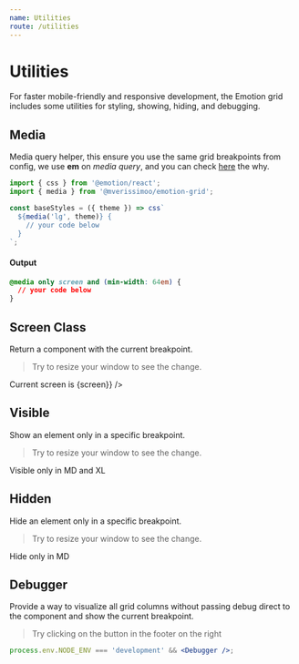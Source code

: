 ```yaml
---
name: Utilities
route: /utilities
---
```



# Utilities

For faster mobile-friendly and responsive development, the Emotion grid includes some utilities for styling, showing, hiding, and debugging.

## Media

Media query helper, this ensure you use the same grid breakpoints from config, we use **em** on _media query_, and you can check [here](https://zellwk.com/blog/media-query-units/) the why.

```jsx
import { css } from '@emotion/react';
import { media } from '@mverissimoo/emotion-grid';

const baseStyles = ({ theme }) => css`
  ${media('lg', theme)} {
    // your code below
  }
`;
```

#### Output

```css
@media only screen and (min-width: 64em) {
  // your code below
}
```

## Screen Class

Return a component with the current breakpoint.

> Try to resize your window to see the change.

<Playground>
  <ScreenClass render={(screen) => <span>Current screen is {screen}</span>} />
</Playground>

## Visible

Show an element only in a specific breakpoint.

> Try to resize your window to see the change.

<Playground>
  <Visible md xl>
    <span>Visible only in MD and XL</span>
  </Visible>
</Playground>

## Hidden

Hide an element only in a specific breakpoint.

> Try to resize your window to see the change.

<Playground>
  <Hidden md>
    <span>Hide only in MD</span>
  </Hidden>
</Playground>

## Debugger

Provide a way to visualize all grid columns without passing debug direct to the component and show the current breakpoint.

> Try clicking on the button in the footer on the right

```jsx
process.env.NODE_ENV === 'development' && <Debugger />;
```

<Debugger />
